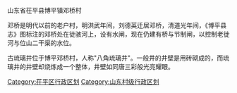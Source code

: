 {{expand|time=2013-05-08T06:47:43+00:00}}
{{unreferenced|time=2013-05-08T06:47:43+00:00}}
山东省茌平县博平镇邓桥村    

邓桥是明代以前的老户村，明洪武年间，刘德英迁居邓桥，清道光年间，《博平县志》图标注的邓桥处在徒骇河上，设有水闸，现在仍建有桥与节制闸，以控制老徙河与位山二干渠的水位。

古琉璃井位于博平邓桥村，人称"八角琉璃井"。一般井的井壁是用砖砌成的，而琉璃井的井壁却烧炼成一个整体，井壁如同唐三彩般光亮耀眼。

[[Category:茌平区行政区划|Category:茌平区行政区划]]
[[Category:山东村级行政区划|Category:山东村级行政区划]]
